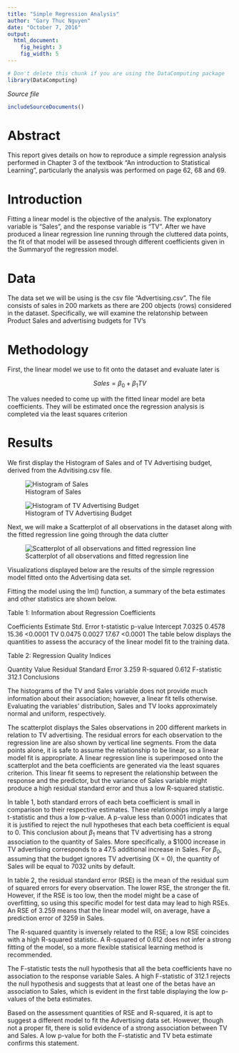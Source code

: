 ```yaml
---
title: "Simple Regression Analysis"
author: "Gary Thuc Nguyen"
date: "October 7, 2016"
output: 
  html_document:
    fig_height: 3
    fig_width: 5
---
```

<!-- Don't edit in between this line and the one below -->
```r
# Don't delete this chunk if you are using the DataComputing package
library(DataComputing)
```
*Source file* 
```r
includeSourceDocuments()
```
<!-- Don't edit the material above this line -->

# Abstract

This report gives details on how to reproduce a simple regression analysis performed in Chapter 3 of the textbook "An introduction to Statistical Learning", particularly the analysis was performed on page 62, 68 and 69. 

# Introduction

Fitting a linear model is the objective of the analysis. The explonatory variable is "Sales", and the response variable is "TV". After we have produced a linear regression line running through the cluttered data points, the fit of that model will be assesed through different coefficients given in the Summaryof the regression model.

# Data

The data set we will be using is the csv file "Advertising.csv". The file consists of sales in 200 markets as there are 200 objects (rows) considered in the dataset. Specifically, we will examine the relatonship between Product Sales and advertising budgets for TV's

# Methodology

First, the linear model we use to fit onto the dataset and evaluate later is 

$$Sales = \beta_0 + \beta_1TV$$

The values needed to come up with the fitted linear model are beta coefficients. They will be estimated once the regression analysis is completed via the least squares criterion


# Results

We first display the Histogram of Sales and of TV Advertising budget, derived from the Advitising.csv file. 


![Histogram of Sales](images/histogram-sales.png)  



![Histogram of TV Advertising Budget](images/histogram-tv.png)  

Next, we will make a Scatterplot of all observations in the dataset along with the fitted regression line going through the data clutter 

![Scatterplot of all observations and fitted regression line](images/scatterplot-tv-sales.png)


Visualizations displayed below are the results of the simple regression model fitted onto the Advertising data set.


Fitting the model using the lm() function, a summary of the beta estimates and other statistics are shown below.

Table 1: Information about Regression Coefficients

Coefficients	Estimate	Std. Error	t-statistic	p-value
Intercept	7.0325	0.4578	15.36	<0.0001
TV	0.0475	0.0027	17.67	<0.0001
The table below displays the quantities to assess the accuracy of the linear model fit to the training data.

Table 2: Regression Quality Indices

Quantity	Value
Residual Standard Error	3.259
R-squared	0.612
F-statistic	312.1
Conclusions

The histograms of the TV and Sales variable does not provide much information about their association; however, a linear fit tells otherwise. Evaluating the variables' distribution, Sales and TV looks approximately normal and uniform, respectively.

The scatterplot displays the Sales observations in 200 different markets in relation to TV advertising. The residual errors for each observation to the regression line are also shown by vertical line segments. From the data points alone, it is safe to assume the relationship to be linear, so a linear model fit is appropriate. A linear regression line is superimposed onto the scatterplot and the beta coefficients are generated via the least squares criterion. This linear fit seems to represent the relationship between the response and the predictor, but the variance of Sales variable might produce a high residual standard error and thus a low R-squared statistic.

In table 1, both standard errors of each beta coefficient is small in comparison to their respective estimates. These relationships imply a large t-statistic and thus a low p-value. A p-value less than 0.0001 indicates that it is justified to reject the null hypotheses that each beta coefficient is equal to 0. This conclusion about $\beta_1$ means that TV advertising has a strong association to the quantity of Sales. More specifically, a $1000 increase in TV advertising corresponds to a 47.5 additional increase in Sales. For $\beta_0$, assuming that the budget ignores TV advertising (X = 0), the quantity of Sales will be equal to 7032 units by default.

In table 2, the residual standard error (RSE) is the mean of the residual sum of squared errors for every observation. The lower RSE, the stronger the fit. However, if the RSE is too low, then the model might be a case of overfitting, so using this specific model for test data may lead to high RSEs. An RSE of 3.259 means that the linear model will, on average, have a prediction error of 3259 in Sales.

The R-squared quantity is inversely related to the RSE; a low RSE coincides with a high R-squared statistic. A R-squared of 0.612 does not infer a strong fitting of the model, so a more flexible statisical learning method is recommended.

The F-statistic tests the null hypothesis that all the beta coefficients have no association to the response variable Sales. A high F-statistic of 312.1 rejects the null hypothesis and suggests that at least one of the betas have an association to Sales, which is evident in the first table displaying the low p-values of the beta estimates.

Based on the assessment quantities of RSE and R-squared, it is apt to suggest a different model to fit the Advertising data set. However, though not a proper fit, there is solid evidence of a strong association between TV and Sales. A low p-value for both the F-statistic and TV beta estimate confirms this statement.